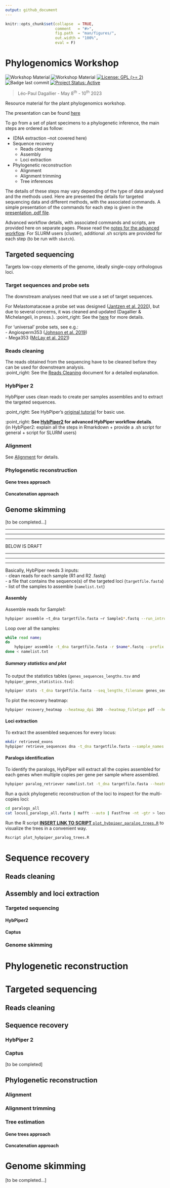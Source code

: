 ```yaml
---
output: github_document
---
```


<!-- README.md is generated from README.Rmd. Please edit that file -->


```r
knitr::opts_chunk$set(collapse  = TRUE,
                      comment   = "#>",
                      fig.path  = "man/figures/",
                      out.width = "100%",
                      eval = F)
```



# Phylogenomics Workshop

<!-- badges: start -->
![Workshop Material](https://img.shields.io/badge/status-under_construction-orange)
![Workshop Material](https://img.shields.io/badge/Workshop-Material-brightgreen) [![License: GPL (>= 2)](https://img.shields.io/badge/License-GPL%20%28%3E%3D%202%29-blue.svg)](https://choosealicense.com/licenses/gpl-2.0/) ![Badge last commit](https://img.shields.io/github/last-commit/LPDagallier/Phylogenomics_Workshop) 
[![Project Status: Active](https://www.repostatus.org/badges/latest/active.svg)](https://www.repostatus.org/#active)
<!-- badges: end -->

> Léo-Paul Dagallier - May 8<sup>th</sup> - 10<sup>th</sup> 2023  

Resource material for the plant phylogenomics workshop.

The presentation can be found [here](./Plant_Phylogenomics_Workshop_001.pdf)

To go from a set of plant specimens to a phylogenetic inference, the main steps are ordered as follow:

- (DNA extraction --not covered here)
- Sequence recovery  
  - Reads cleaning  
  - Assembly  
  - Loci extraction  
- Phylogenetic reconstruction
  - Alignment  
  - Alignment trimming  
  - Tree inferences  

The details of these steps may vary depending of the type of data analysed and the methods used. Here are presented the details for targeted sequencing data and different methods, with the associated commands. 
A simple presentation of the commands for each step is given in the [presentation .pdf file](./Plant_Phylogenomics_Workshop_001.pdf).

Advanced workflow details, with associated commands and scripts, are provided here on separate pages.
Please read the [notes for the advanced workflow](Notes_for_advanced_wf.md). For SLURM users (cluster), additional .sh scripts are provided for each step (to be run with `sbatch`).

## Targeted sequencing
Targets low-copy elements of the genome, ideally single-copy orthologous loci.

### Target sequences and probe sets
The downstream analyses need that we use a set of target sequences.

For Melastomataceae a probe set was designed ([Jantzen et al. 2020](https://bsapubs.onlinelibrary.wiley.com/doi/abs/10.1002/aps3.11345)), but due to several concerns, it was cleaned and updated (Dagallier & Michelangeli, in press.). 
:point_right: See the [here](https://github.com/LPDagallier/Clean_Melasto_probe_set) for more details. 

For 'universal' probe sets, see e.g.:  
- Angiosperm353 ([Johnson et al. 2019](https://doi.org/10.1093/sysbio/syy086))  
- Mega353 ([McLay et al. 2021](https://github.com/chrisjackson-pellicle/NewTargets))

### Reads cleaning
The reads obtained from the sequencing have to be cleaned before they can be used for downstream analysis.  
:point_right: See the [Reads Cleaning](reads_cleaning.md) document for a detailed explanation.

### HybPiper 2

HybPiper uses clean reads to create per samples assemblies and to extract the targeted sequences.  

:point_right: See HybPiper's [original tutorial](https://github.com/mossmatters/HybPiper/wiki/Tutorial) for basic use.

:point_right: **See [HybPiper2](HybPiper2.Rmd) for advanced HybPiper workflow details**.  
(in HybPiper2: explain all the steps in Rmarkdown + provide a .sh script for general + script for SLURM users)

### Alignment
See [Alignment](Alignment.Rmd) for details.

### Phylogenetic reconstruction
#### Gene trees approach
#### Concatenation approach

## Genome skimming
[to be completed...]

***
***
***

BELOW IS DRAFT

***
***
***


Basically, HybPiper needs 3 inputs:  
- clean reads for each sample (R1 and R2 .fastq)  
- a file that contains the sequence(s) of the targeted loci (`targetfile.fasta`)  
- list of the samples to assemble (`namelist.txt`)  

#### Assembly
Assemble reads for Sample1:
```bash
hybpiper assemble –t_dna targetfile.fasta –r Sample1*.fastq --run_intronerate
```

Loop over all the samples:
```bash
while read name;
do
	hybpiper assemble -t_dna targetfile.fasta -r $name*.fastq --prefix $name --run_intronerate ; 
done < namelist.txt
```

##### Summary statistics and plot
To output the statistics tables (`genes_sequences_lengths.tsv` and `hybpiper_genes_statistics.tsv`):
```bash
hybpiper stats -t_dna targetfile.fasta --seq_lengths_filename genes_sequences_lengths --stats_filename hybpiper_genes_statistics gene namelist.txt
```

To plot the recovery heatmap:
```bash
hybpiper recovery_heatmap --heatmap_dpi 300 --heatmap_filetype pdf --heatmap_filename recovery_heatmap_exons genes_sequences_lengths.tsv
```

#### Loci extraction
To extract the assembled sequences for every locus:
```bash
mkdir retrieved_exons
hybpiper retrieve_sequences dna -t_dna targetfile.fasta --sample_names namelist.txt --fasta_dir retrieved_exons
```

#### Paralogs identification
To identify the paralogs, HybPiper will extract all the copies assembled for each genes when multiple copies per gene per sample where assembled.
```bash
hybpiper paralog_retriever namelist.txt -t_dna targetfile.fasta --heatmap_filetype pdf --heatmap_dpi 300
```

Run a quick phylogenetic reconstruction of the loci to inspect for the multi-copies loci:
```bash
cd paralogs_all
cat locus1_paralogs_all.fasta | mafft --auto | FastTree -nt -gtr > locus1_paralogs_all.tre
```

Run the R script [**INSERT LINK TO SCRIPT** `plot_hybpiper_paralog_trees.R`]() to visualize the trees in a convenient way.
```bash
Rscript plot_hybpiper_paralog_trees.R
```


# Sequence recovery
## Reads cleaning
## Assembly and loci extraction
### Targeted sequencing
#### HybPiper2
#### Captus
### Genome skimming
# Phylogenetic reconstruction

# Targeted sequencing
## Reads cleaning
## Sequence recovery
### HybPiper 2
### Captus
[to be completed]


## Phylogenetic reconstruction
### Alignment
### Alignment trimming
### Tree estimation
#### Gene trees approach
#### Concatenation approach

# Genome skimming
[to be completed...]

